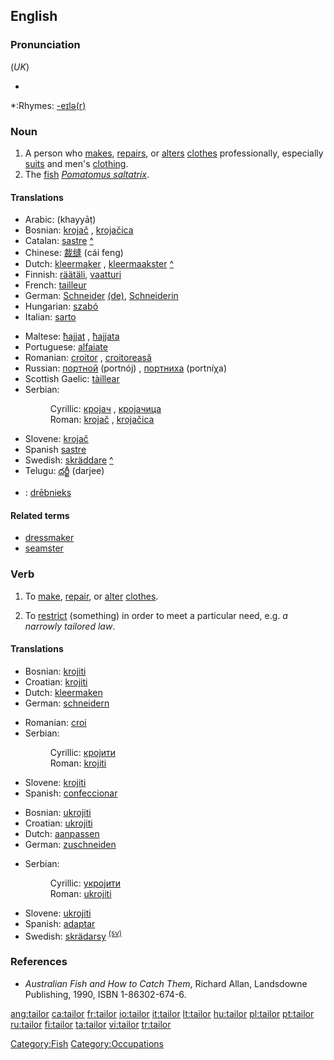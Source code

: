 {{wikipedia}}
==English==

===Pronunciation===
{{IPA|/ˈteɪlə/}} (''UK'')
*{{audio|en-us-tailor.ogg|Audio (US)}}

*:Rhymes: [[Rhymes:English:-eɪlə(r)|-eɪlə(r)]]

===Noun===
{{en-noun}}

# A person who [[make]]s, [[repair]]s, or [[alter]]s [[clothes]] professionally, especially [[suit]]s and men's [[clothing]].
# The [[fish]] ''[[Pomatomus saltatrix]]''.  

====Translations====
{{trans-top|person who makes, repairs, or alters clothing as profession}}
*Arabic: {{ARchar|[[خياط|خيّاط]]}} (khayyāṭ)
*Bosnian: [[krojač]] {{m}}, [[krojačica]] {{f}}
*Catalan: [[sastre]] {{m}} [[:ca:sastre|^]]
*Chinese: [[裁缝]] (cái feng)
*Dutch: [[kleermaker]] {{m}}, [[kleermaakster]] {{f}} [[:nl:kleermaker|^]]
*Finnish: [[räätäli]], [[vaatturi]]
*French: [[tailleur]] {{m}}
*German: [[Schneider]] {{m}} [[:de:Schneider|(de)]], [[Schneiderin]] {{f}}
*Hungarian: [[szabó]]
*Italian: [[sarto]]
{{trans-mid}}
*Maltese: [[ħajjat]] {{m}}, [[ħajjata]] {{f}}
*Portuguese: [[alfaiate]] {{m}}
*Romanian: [[croitor]] {{m}}, [[croitoreasă]] {{f}}
*Russian: [[портной]] (portnój) {{m}}, [[портниха]] (portníχa) {{f}}
*Scottish Gaelic: [[tàillear]] {{m}}
*Serbian:
*:Cyrillic: [[кројач]] {{m}}, [[кројачица]] {{f}}
*:Roman: [[krojač]] {{m}}, [[krojačica]] {{f}}
*Slovene: [[krojač]] {{m}}
*Spanish [[sastre]] {{m}}
*Swedish: [[skräddare]] {{c}} [[:sv:skräddare|^]]
*Telugu: [[దర్జీ]] (darjee)
{{trans-bottom}}

{{checktrans}}
{{trans-top|translations to be categorized}}
*{{ttbc|Latvian}}: [[drēbnieks]]
{{trans-mid}}
{{trans-bottom}}

====Related terms====
*[[dressmaker]]
*[[seamster]]

===Verb===
{{en-verb}}

# {{transitive}} To [[make]], [[repair]], or [[alter]] [[clothes]].
# {{transitive}} To [[restrict]] (something) in order to meet a particular need, e.g. ''a narrowly tailored law''.

====Translations====
{{trans-top|make, repair, or alter clothing}}
*Bosnian: [[krojiti]]
*Croatian: [[krojiti]]
*Dutch: [[kleermaken]]
*German: [[schneidern]]
{{trans-mid}}
*Romanian: [[croi]] 
*Serbian:
*:Cyrillic: [[кројити]]
*:Roman: [[krojiti]]
*Slovene: [[krojiti]]
*Spanish: [[confeccionar]]
{{trans-bottom}}

{{trans-top|restrict something to particular need}}
*Bosnian: [[ukrojiti]]
*Croatian: [[ukrojiti]]
*Dutch: [[aanpassen]]
*German: [[zuschneiden]]
{{trans-mid}}
*Serbian:
*:Cyrillic: [[укројити]]
*:Roman: [[ukrojiti]]
*Slovene: [[ukrojiti]]
*Spanish: [[adaptar]] 
*Swedish: [[skrädarsy]] <sup>[[:sv:skräddarsy|(sv)]]</sup>
{{trans-bottom}}

===References===
* ''Australian Fish and How to Catch Them'', Richard Allan, Landsdowne Publishing, 1990, ISBN 1-86302-674-6.

[[Category:Fish]]
[[Category:Occupations]]

[[ang:tailor]]
[[ca:tailor]]
[[fr:tailor]]
[[io:tailor]]
[[it:tailor]]
[[lt:tailor]]
[[hu:tailor]]
[[pl:tailor]]
[[pt:tailor]]
[[ru:tailor]]
[[fi:tailor]]
[[ta:tailor]]
[[vi:tailor]]
[[tr:tailor]]